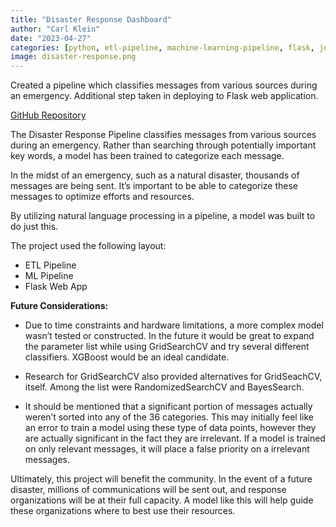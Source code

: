 ```yaml
---
title: "Disaster Response Dashboard"
author: "Carl Klein"
date: "2023-04-27"
categories: [python, etl-pipeline, machine-learning-pipeline, flask, joblib, nltk, numpy, pandas, plotly, sklearn, sqlalchemy, sql, dashboard]
image: disaster-response.png
---
```


Created a pipeline which classifies messages from various sources during an emergency. Additional step taken in deploying to Flask web application.

<a href="https://github.com/clickityKlein/Disaster-Response">GitHub Repository</a>


The Disaster Response Pipeline classifies messages from various sources during an emergency. Rather than searching through potentially important key words, a model has been trained to categorize each message.

In the midst of an emergency, such as a natural disaster, thousands of messages are being sent. It's important to be able to categorize these messages to optimize efforts and resources.

By utilizing natural language processing in a pipeline, a model was built to do just this.

The project used the following layout:

- ETL Pipeline
- ML Pipeline
- Flask Web App

**Future Considerations:**

- Due to time constraints and hardware limitations, a more complex model wasn't tested or constructed. In the future it would be great to expand the parameter list while using GridSearchCV and try several different classifiers. XGBoost would be an ideal candidate.

- Research for GridSearchCV also provided alternatives for GridSeachCV, itself. Among the list were RandomizedSearchCV and BayesSearch.

- It should be mentioned that a significant portion of messages actually weren't sorted into any of the 36 categories. This may initially feel like an error to train a model using these type of data points, however they are actually significant in the fact they are irrelevant. If a model is trained on only relevant messages, it will place a false priority on a irrelevant messages.

Ultimately, this project will benefit the community. In the event of a future disaster, millions of communications will be sent out, and response organizations will be at their full capacity. A model like this will help guide these organizations where to best use their resources.
